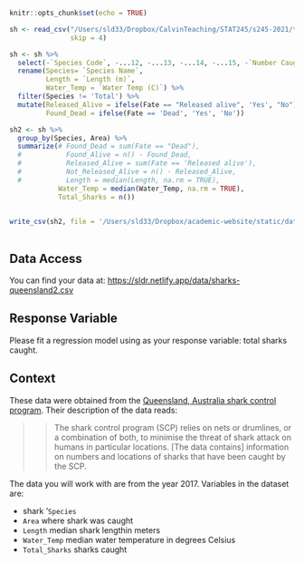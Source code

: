 

```r
knitr::opts_chunk$set(echo = TRUE)

sh <- read_csv("/Users/sld33/Dropbox/CalvinTeaching/STAT245/s245-2021/tests/test2/data/qld-shark-control-program-catch-by-species-2017.csv",
               skip = 4)

sh <- sh %>%
  select(-`Species Code`, -...12, -...13, -...14, -...15, -`Number Caught`) %>%
  rename(Species= `Species Name`,
         Length = `Length (m)`,
         Water_Temp = `Water Temp (C)`) %>%
  filter(Species != 'Total') %>%
  mutate(Released_Alive = ifelse(Fate == "Released alive", 'Yes', "No"),
         Found_Dead = ifelse(Fate == 'Dead', 'Yes', 'No'))

sh2 <- sh %>%
  group_by(Species, Area) %>%
  summarize(# Found_Dead = sum(Fate == "Dead"),
  #           Found_Alive = n() - Found_Dead,
  #           Released_Alive = sum(Fate == 'Released alive'),
  #           Not_Released_Alive = n() - Released_Alive,
  #           Length = median(Length, na.rm = TRUE),
            Water_Temp = median(Water_Temp, na.rm = TRUE),
            Total_Sharks = n())
            

write_csv(sh2, file = '/Users/sld33/Dropbox/academic-website/static/data/sharks-queensland2.csv')
  
```

## Data Access

You can find your data at: <https://sldr.netlify.app/data/sharks-queensland2.csv>

## Response Variable

Please fit a regression model using as your response variable: total sharks caught.

## Context

These data were obtained from the [Queensland, Australia shark control program](https://www.data.qld.gov.au/dataset/bb4eda21-d85d-4782-803d-c67393fb2da9). Their description of the data reads:

>> The shark control program (SCP) relies on nets or drumlines, or a combination of both, to minimise the threat of shark attack on humans in particular locations. [The data contains] information on numbers and locations of sharks that have been caught by the SCP.

The data you will work with are from the year 2017. Variables in the dataset are:

- shark '`Species`
- `Area` where shark was caught
<!-- - `Location` where shark was caught (a subset of `Area`; a specific beach) -->
- `Length` median shark lengthin meters
- `Water_Temp` median water temperature in degrees Celsius
<!-- - `Released_Alive` whether shark was released alive -->
<!-- - `Found_Dead` sharks found dead -->
<!-- - `Found_Alive` sharks found alive (total number minus those found dead) -->
<!-- - `Released_Alive` sharks released alive -->
<!-- - `Not_Released_Alive` sharks not released alive (total number minus those released alive) -->
- `Total_Sharks` sharks caught
